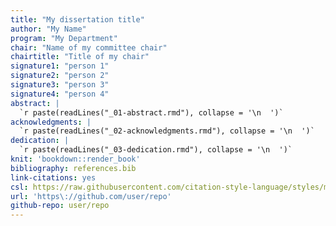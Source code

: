 ```yaml
---
title: "My dissertation title"
author: "My Name"
program: "My Department"
chair: "Name of my committee chair"
chairtitle: "Title of my chair"
signature1: "person 1"
signature2: "person 2"
signature3: "person 3"
signature4: "person 4"
abstract: |
  `r paste(readLines("_01-abstract.rmd"), collapse = '\n  ')`
acknowledgments: |
  `r paste(readLines("_02-acknowledgments.rmd"), collapse = '\n  ')`
dedication: |
  `r paste(readLines("_03-dedication.rmd"), collapse = '\n  ')`
knit: 'bookdown::render_book'
bibliography: references.bib
link-citations: yes
csl: https://raw.githubusercontent.com/citation-style-language/styles/master/apa.csl
url: 'https\://github.com/user/repo'
github-repo: user/repo
---
```


<!--
Above is the YAML (YAML Ain't Markup Language) header that includes a lot of metadata used to produce the document.
Be careful with spacing in this header!
If you'd like to include a comment that won't be produced in your resulting file enclose it in a block like this.
-->

<!--
Due to the way R Markdown processed `RMD` files, it is important that all files end with a single blank line
-->
